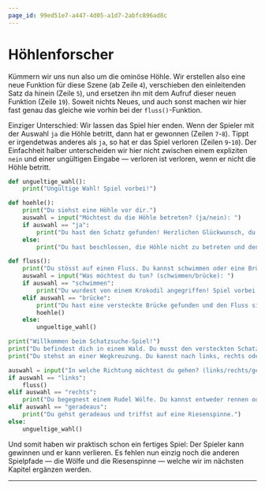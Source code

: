 ```yaml
---
page_id: 99ed51e7-a447-4d05-a1d7-2abfc896ad8c
---
```


# Höhlenforscher

Kümmern wir uns nun also um die ominöse Höhle. Wir erstellen also eine neue Funktion für diese Szene (ab Zeile `4`), verschieben den einleitenden Satz da hinein (Zeile `5`), und ersetzen ihn mit dem Aufruf dieser neuen Funktion (Zeile `19`). Soweit nichts Neues, und auch sonst machen wir hier fast genau das gleiche wie vorhin bei der `fluss()`-Funktion.

Einziger Unterschied: Wir lassen das Spiel hier enden. Wenn der Spieler mit der Auswahl `ja` die Höhle betritt, dann hat er gewonnen (Zeilen `7`-`8`). Tippt er irgendetwas anderes als `ja`, so hat er das Spiel verloren (Zeilen `9`-`10`). Der Einfachheit halber unterscheiden wir hier nicht zwischen einem expliziten `nein` und einer ungültigen Eingabe — verloren ist verloren, wenn er nicht die Höhle betritt.

```python showLineNumbers {4-10,19}
def ungueltige_wahl():
    print("Ungültige Wahl! Spiel vorbei!")

def hoehle():
    print("Du siehst eine Höhle vor dir.")
    auswahl = input("Möchtest du die Höhle betreten? (ja/nein): ")
    if auswahl == "ja":
        print("Du hast den Schatz gefunden! Herzlichen Glückwunsch, du gewinnst!")
    else:
        print("Du hast beschlossen, die Höhle nicht zu betreten und den Schatz verpasst. Spiel vorbei!")

def fluss():
    print("Du stösst auf einen Fluss. Du kannst schwimmen oder eine Brücke suchen.")
    auswahl = input("Was möchtest du tun? (schwimmen/brücke): ")
    if auswahl == "schwimmen":
        print("Du wurdest von einem Krokodil angegriffen! Spiel vorbei!")
    elif auswahl == "brücke":
        print("Du hast eine versteckte Brücke gefunden und den Fluss sicher überquert.")
        hoehle()
    else:
        ungueltige_wahl()

print("Willkommen beim Schatzsuche-Spiel!")
print("Du befindest dich in einem Wald. Du musst den versteckten Schatz finden.")
print("Du stehst an einer Wegkreuzung. Du kannst nach links, rechts oder geradeaus gehen.")

auswahl = input("In welche Richtung möchtest du gehen? (links/rechts/geradeaus): ")
if auswahl == "links":
    fluss()
elif auswahl == "rechts":
    print("Du begegnest einem Rudel Wölfe. Du kannst entweder rennen oder versuchen, sie zu zähmen.")
elif auswahl == "geradeaus":
    print("Du gehst geradeaus und triffst auf eine Riesenspinne.")
else:
    ungueltige_wahl()
```

Und somit haben wir praktisch schon ein fertiges Spiel: Der Spieler kann gewinnen und er kann verlieren. Es fehlen nun einzig noch die anderen Spielpfade — die Wölfe und die Riesenspinne — welche wir im nächsten Kapitel ergänzen werden.

---
